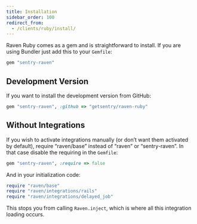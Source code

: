 ```yaml
---
title: Installation
sidebar_order: 100
redirect_from:
  - /clients/ruby/install/
---
```


Raven Ruby comes as a gem and is straightforward to install. If you are using Bundler just add this to your `Gemfile`:

```ruby
gem "sentry-raven"
```

## Development Version

If you want to install the development version from GitHub:

```ruby
gem "sentry-raven", :github => "getsentry/raven-ruby"
```

## Without Integrations

If you wish to activate integrations manually (or don’t want them activated by default), require “raven/base” instead of “raven” or “sentry-raven”. In that case disable the requiring in the `Gemfile`:

```ruby
gem "sentry-raven", :require => false
```

And in your initialization code:

```ruby
require "raven/base"
require "raven/integrations/rails"
require "raven/integrations/delayed_job"
```

This stops you from calling `Raven.inject`, which is where all this integration loading occurs.

